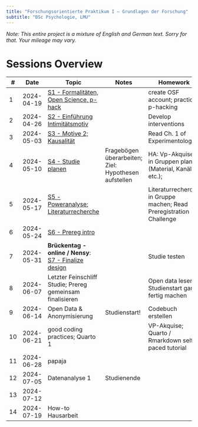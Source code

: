 ---
title: "Forschungsorientierte Praktikum I – Grundlagen der Forschung"
subtitle: "BSc Psychologie, LMU"
---

*Note: This entire project is a mixture of English and German text. Sorry for that. Your mileage may vary.*

# Sessions Overview

| #   | Date       | Topic                                                                                           | Notes                                                | Homework                                                            |
| --- | ---------- | ----------------------------------------------------------------------------------------------- | ---------------------------------------------------- | ------------------------------------------------------------------- |
| 1   | 2024-04-19 | [S1 - Formalitäten, Open Science, p-hack](sessions/S1-Introduction.qmd)                         |                                                      | create OSF account; practice p-hacking                              |
| 2   | 2024-04-26 | [S2 - Einführung Intimitätsmotiv](sessions/S2-Intimacy.qmd)                                     |                                                      | Develop interventions                                               |
| 3   | 2024-05-03 | [S3 - Motive 2; Kausalität](sessions/S3-Motives_Causality.qmd)                                  |                                                      | Read Ch. 1 of Experimentology                                       |
| 4   | 2024-05-10 | [S4 - Studie planen](sessions/S4-DesignPlanning.qmd)                                            | Fragebögen überarbeiten; Ziel: Hypothesen aufstellen | HA: Vp-Akquise in Gruppen planen (Material, Kanäle, etc.);          |
| 5   | 2024-05-17 | [S5 - Poweranalyse; Literaturrecherche](sessions/S5-LitSearch_Power.qmd)                        |                                                      | Literaturrecherche in Gruppe machen; Read Preregistration Challenge |
| 6   | 2024-05-24 | [S6 - Prereg intro](sessions/S6-Prereg1.qmd)                                                    |                                                      |                                                                     |
| 7   | 2024-05-31 | **Brückentag - online / Nensy**: [S7 - Finalize design](sessions/S7-Finalize_interventions.qmd) |                                                      | Studie testen                                                       |
| 8   | 2024-06-07 | Letzter Feinschliff Studie; Prereg gemeinsam finalisieren                                       |                                                      | Open data lesen; Studienstart ganz fertig machen                    |
| 9   | 2024-06-14 | Open Data & Anonymisierung                                                                      | Studienstart!                                        | Codebuch erstellen                                                  |
| 10  | 2024-06-21 | good coding practices; Quarto 1                                                                 |                                                      | VP-Akquise; Quarto / Rmarkdown self-paced tutorial                  |
| 11  | 2024-06-28 | papaja                                                                                          |                                                      |                                                                     |
| 12  | 2024-07-05 | Datenanalyse 1                                                                                  | Studienende                                          |                                                                     |
| 13  | 2024-07-12 |                                                                                                 |                                                      |                                                                     |
| 14  | 2024-07-19 | How-to Hausarbeit                                                                               |                                                      |                                                                     |

<!-- 

| #   | Date       | Topic                                                                                       | Homework                                                                                  |
| --- | ---------- | ------------------------------------------------------------------------------------------- | ----------------------------------------------------------------------------------------- |
| 1   | 2024-04-19 | [S1 - Formalitäten, Open Science, p-hack](sessions/S1-Introduction.qmd)                     | Intimitätsmotiv Einführung lesen; create OSF account                                      |
| 2   | 2024-04-26 | [S2 - Einführung Intimitätsmotiv; Kausalität] - with Nensy                                  | Read [Ch. 1 of Experimentology](https://experimentology.io/1-experiments); p-hacking üben |
| 3   | 2024-05-03 | [S3 - Literaturrecherche]                                                                   | Studiendesign überlegen; Literaturrecherche                                               |
| 4   | 2024-05-10 | **Brückentag - ggf. online** [S4 - Studie planen] - with Nensy                              | Fragebögen überarbeiten; [HA - Read Preregistration Challenge]                            |
| 5   | 2024-05-17 | [S5 -Studie finalisieren; Prereg]                                                           | Studienmaterial erstellen, VP-Akquise planen; Prereg weiter ausfüllen                     |
| 6   | 2024-05-24 | [S6 - Studie finalisieren]                                                                  | App testen; Open data lesen; Studienstart ganz fertig machen; Zeiten in Tellmi testen     |
| 7   | 2024-05-31 | **Brückentag - ggf. online / Nensy Vertretung** [S7 - Studie final finalisieren, Open Data] | VP-Akquise; Quarto / Rmarkdown self-paced tutorial                                        |
| 8   | 2024-06-07 |                                                                                             | VP-Akquise; Quarto / Rmarkdown self-paced tutorial                                        |
| 9   | 2024-06-14 | [S8 - good coding practices; Quarto 1]                                                      | Vpnakquise; das erste Papaja-Dokument erstellen                                           |
| 10  | 2024-06-21 | [S9 - papaja, open data]                                                                    | Codebuch erstellen                                                                        |
| 11  | 2024-06-28 | [S10 - Poweranalyse; finales Datenanalysemodell]                                            | Anonymisierungsumfrage ausfüllen; Paper zu privacy-fails lesen                            |
| 12  | 2024-07-05 | [S11 - Prereg fertig machen, Anonymisierung]                                                |                                                                                           |
| 13  | 2024-07-12 |                                                                                             |                                                                                           |
| 14  | 2024-07-19 | [S12 - Finale Datenanalyse, Hausarbeit]                                                     |                                                                                           |
 -->
